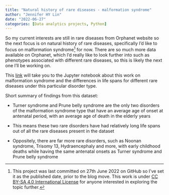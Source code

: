 ```yaml
---
title: "Natural history of rare diseases - malformation syndrome"
author: "Jennifer HY Lin"
date: "2022-06-27"
categories: [Data analytics projects, Python]
---
```


So my current interests are still in rare diseases from Orphanet website so the next focus is on natural history of rare diseases, specifically I'd like to focus on malformation syndrome[^1] for now. There are so much more data available on Orphanet, which I'd really like to look further into such as phenotypes associated with different rare diseases, so this is likely the next one I'll be working on.

[^1]: This project was last committed on 27th June 2022 on GitHub so I've set it as the published date, prior to the blog move. This work is under [CC BY-SA 4.0 International License](https://creativecommons.org/licenses/by-sa/4.0/) for anyone interested in exploring the topic further.

This [link](https://github.com/jhylin/Portfolio-projects/blob/main/Natural%20history%20of%20rare%20disease%20-%20malformation%20syndrome.ipynb) will take you to the Jupyter notebook about this work on malformation syndrome and the differences in life spans for different rare diseases under this particular disorder type.

Short summary of findings from this dataset:

-   Turner syndrome and Prune belly syndrome are the only two disorders of the malformation syndrome type that have an average age of onset at antenatal period, with an average age of death in the elderly years

-   This means these two rare disorders have had relatively long life spans out of all the rare diseases present in the dataset

-   Oppositely, there are far more rare disorders, such as Noonan syndrome, Trisomy 13, Hydraencephaly and more, with early childhood deaths while having the same antenatal onsets as Turner syndrome and Prune belly syndrome

